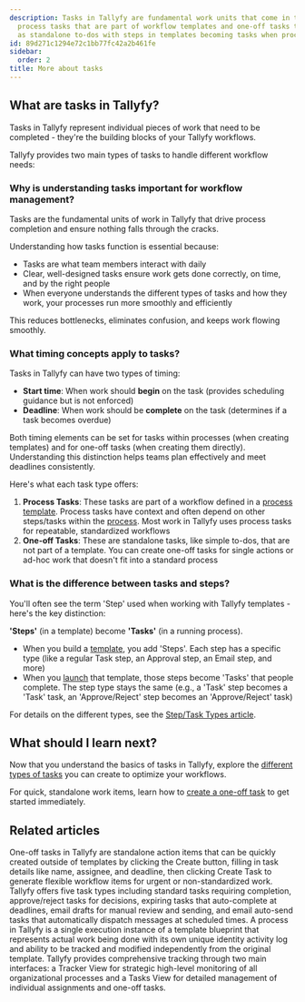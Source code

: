 ```yaml
---
description: Tasks in Tallyfy are fundamental work units that come in two types -
  process tasks that are part of workflow templates and one-off tasks that function
  as standalone to-dos with steps in templates becoming tasks when processes are launched.
id: 89d271c1294e72c1bb77fc42a2b461fe
sidebar:
  order: 2
title: More about tasks
---
```


## What are tasks in Tallyfy?

Tasks in Tallyfy represent individual pieces of work that need to be completed - they're the building blocks of your Tallyfy workflows.

Tallyfy provides two main types of tasks to handle different workflow needs:

### Why is understanding tasks important for workflow management?

Tasks are the fundamental units of work in Tallyfy that drive process completion and ensure nothing falls through the cracks.

Understanding how tasks function is essential because:
- Tasks are what team members interact with daily
- Clear, well-designed tasks ensure work gets done correctly, on time, and by the right people
- When everyone understands the different types of tasks and how they work, your processes run more smoothly and efficiently

This reduces bottlenecks, eliminates confusion, and keeps work flowing smoothly.

### What timing concepts apply to tasks?

Tasks in Tallyfy can have two types of timing:

- **Start time**: When work should **begin** on the task (provides scheduling guidance but is not enforced)
- **Deadline**: When work should be **complete** on the task (determines if a task becomes overdue)

Both timing elements can be set for tasks within processes (when creating templates) and for one-off tasks (when creating them directly). Understanding this distinction helps teams plan effectively and meet deadlines consistently.

Here's what each task type offers:

1.  **Process Tasks**: These tasks are part of a workflow defined in a [process template](/products/pro/documenting/templates/). Process tasks have context and often depend on other steps/tasks within the [process](/products/pro/tracking-and-tasks/processes/). Most work in Tallyfy uses process tasks for repeatable, standardized workflows
2.  **One-off Tasks**: These are standalone tasks, like simple to-dos, that are not part of a template. You can create one-off tasks for single actions or ad-hoc work that doesn't fit into a standard process

### What is the difference between tasks and steps?

You'll often see the term 'Step' used when working with Tallyfy templates - here's the key distinction:

**'Steps'** (in a template) become **'Tasks'** (in a running process).

*   When you build a [template](/products/pro/documenting/templates/), you add 'Steps'. Each step has a specific type (like a regular Task step, an Approval step, an Email step, and more)
*   When you [launch](/products/pro/launching/) that template, those steps become 'Tasks' that people complete. The step type stays the same (e.g., a 'Task' step becomes a 'Task' task, an 'Approve/Reject' step becomes an 'Approve/Reject' task)

For details on the different types, see the [Step/Task Types article](/products/pro/tracking-and-tasks/tasks/what-types-of-tasks-can-i-create-with-tallyfy/).


<PageTree />

## What should I learn next?

Now that you understand the basics of tasks in Tallyfy, explore the [different types of tasks](/products/pro/tracking-and-tasks/tasks/what-types-of-tasks-can-i-create-with-tallyfy/) you can create to optimize your workflows.

For quick, standalone work items, learn how to [create a one-off task](/products/pro/tracking-and-tasks/tasks/how-to-create-a-one-off-task-in-tallyfy/) to get started immediately.


## Related articles
<CardGrid>
<LinkTitleCard header="<b>Tasks > Create a one-off task</b>" href="/products/pro/tracking-and-tasks/tasks/how-to-create-a-one-off-task-in-tallyfy/" > One-off tasks in Tallyfy are standalone action items that can be quickly created outside of templates by clicking the Create button, filling in task details like name, assignee, and deadline, then clicking Create Task to generate flexible workflow items for urgent or non-standardized work. </LinkTitleCard>
<LinkTitleCard header="<b>Tasks > Step types</b>" href="/products/pro/tracking-and-tasks/tasks/what-types-of-tasks-can-i-create-with-tallyfy/" > Tallyfy offers five task types including standard tasks requiring completion, approve/reject tasks for decisions, expiring tasks that auto-complete at deadlines, email drafts for manual review and sending, and email auto-send tasks that automatically dispatch messages at scheduled times. </LinkTitleCard>
<LinkTitleCard header="<b>Tracking And Tasks > More about processes</b>" href="/products/pro/tracking-and-tasks/processes/" > A process in Tallyfy is a single execution instance of a template blueprint that represents actual work being done with its own unique identity activity log and ability to be tracked and modified independently from the original template. </LinkTitleCard>
<LinkTitleCard header="<b>Pro > Tracking</b>" href="/products/pro/tracking-and-tasks/" > Tallyfy provides comprehensive tracking through two main interfaces: a Tracker View for strategic high-level monitoring of all organizational processes and a Tasks View for detailed management of individual assignments and one-off tasks. </LinkTitleCard>
</CardGrid>